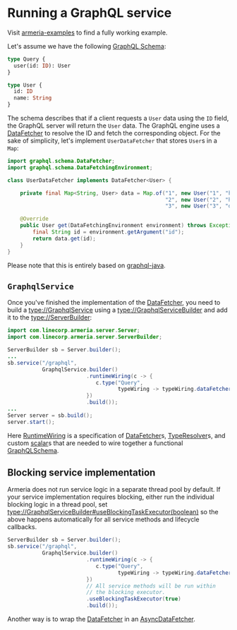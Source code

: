 # Running a GraphQL service

<Tip>

Visit [armeria-examples](https://github.com/line/armeria-examples) to find a fully working example.

</Tip>

Let's assume we have the following [GraphQL Schema](https://graphql.org/learn/schema/):

```graphql
type Query {
  user(id: ID): User
}

type User {
  id: ID
  name: String
}
```

The schema describes that if a client requests a `User` data using the `ID` field, the GraphQL server will
return the `User` data. The GraphQL engine uses a [DataFetcher](https://javadoc.io/doc/com.graphql-java/graphql-java/latest/graphql/schema/DataFetcher.html)
to resolve the ID and fetch the corresponding object. For the sake of simplicity, let's implement
`UserDataFetcher` that stores `User`s in a `Map`:

```java
import graphql.schema.DataFetcher;
import graphql.schema.DataFetchingEnvironment;

class UserDataFetcher implements DataFetcher<User> {

    private final Map<String, User> data = Map.of("1", new User("1", "hero"),
                                                  "2", new User("2", "human"),
                                                  "3", new User("3", "droid"));

    @Override
    public User get(DataFetchingEnvironment environment) throws Exception {
        final String id = environment.getArgument("id");
        return data.get(id);
    }
}
```

<Tip>

Please note that this is entirely based on [graphql-java](https://www.graphql-java.com/).

</Tip>

## `GraphqlService`

Once you've finished the implementation of the [DataFetcher](https://javadoc.io/doc/com.graphql-java/graphql-java/latest/graphql/schema/DataFetcher.html), you need to build a <type://GraphqlService> using
a <type://GraphqlServiceBuilder> and add it to the <type://ServerBuilder>:

```java
import com.linecorp.armeria.server.Server;
import com.linecorp.armeria.server.ServerBuilder;

ServerBuilder sb = Server.builder();
...
sb.service("/graphql",
           GraphqlService.builder()
                         .runtimeWiring(c -> {
                            c.type("Query",
                                   typeWiring -> typeWiring.dataFetcher("user", new UserDataFetcher()));
                         })
                         .build());
...
Server server = sb.build();
server.start();
```

Here [RuntimeWiring](https://javadoc.io/doc/com.graphql-java/graphql-java/latest/graphql/schema/idl/RuntimeWiring.html) is a specification of [DataFetcher](https://javadoc.io/doc/com.graphql-java/graphql-java/latest/graphql/schema/DataFetcher.html)s, [TypeResolver](https://javadoc.io/doc/com.graphql-java/graphql-java/latest/graphql/schema/TypeResolver.html)s, and custom [scalar](https://javadoc.io/doc/com.graphql-java/graphql-java/latest/graphql/schema/GraphQLScalarType.html)s that are needed to wire together a functional [GraphQLSchema](https://javadoc.io/doc/com.graphql-java/graphql-java/latest/graphql/schema/GraphQLSchema.html).

## Blocking service implementation

Armeria does not run service logic in a separate thread pool by default. If your service implementation
requires blocking, either run the individual blocking logic in a thread pool, set
<type://GraphqlServiceBuilder#useBlockingTaskExecutor(boolean)> so the above happens automatically for
all service methods and lifecycle callbacks.

```java
ServerBuilder sb = Server.builder();
sb.service("/graphql",
           GraphqlService.builder()
                         .runtimeWiring(c -> {
                            c.type("Query",
                                   typeWiring -> typeWiring.dataFetcher("user", new UserDataFetcher()));
                         })
                         // All service methods will be run within
                         // the blocking executor.
                         .useBlockingTaskExecutor(true)
                         .build());
```

<Tip>

Another way is to wrap the [DataFetcher](https://javadoc.io/doc/com.graphql-java/graphql-java/latest/graphql/schema/DataFetcher.html) in an [AsyncDataFetcher](https://javadoc.io/doc/com.graphql-java/graphql-java/latest/graphql/schema/AsyncDataFetcher.html).

</Tip>
